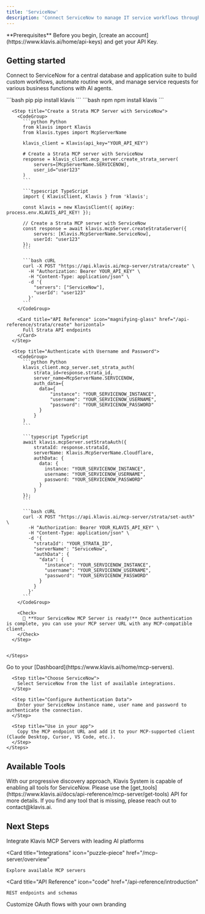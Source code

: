 ```yaml
---
title: 'ServiceNow'
description: 'Connect ServiceNow to manage IT service workflows through AI agents.'
---
```


<Info>
  **Prerequisites**
  Before you begin, [create an account](https://www.klavis.ai/home/api-keys) and get your API Key.
</Info>

## Getting started

Connect to ServiceNow for a central database and application suite to build custom workflows, automate routine work, and manage service requests for various business functions with AI agents.

<Tabs>
  <Tab title="API">
    <Steps>
      <Step title="Install the SDKs (optional)">
        <CodeGroup>
          ```bash pip
          pip install klavis
          ```
          ```bash npm
          npm install klavis
          ```
        </CodeGroup>
      </Step>
      
      <Step title="Create a Strata MCP Server with ServiceNow">
        <CodeGroup>
          ```python Python
          from klavis import Klavis
          from klavis.types import McpServerName
          
          klavis_client = Klavis(api_key="YOUR_API_KEY")
          
          # Create a Strata MCP server with ServiceNow
          response = klavis_client.mcp_server.create_strata_server(
              servers=[McpServerName.SERVICENOW],
              user_id="user123"
          )
          ```
          
          ```typescript TypeScript
          import { KlavisClient, Klavis } from 'klavis';
          
          const klavis = new KlavisClient({ apiKey: process.env.KLAVIS_API_KEY! });
          
          // Create a Strata MCP server with ServiceNow
          const response = await klavis.mcpServer.createStrataServer({
              servers: [Klavis.McpServerName.ServiceNow],
              userId: "user123"
          });
          ```
          
          ```bash cURL
          curl -X POST "https://api.klavis.ai/mcp-server/strata/create" \
            -H "Authorization: Bearer YOUR_API_KEY" \
            -H "Content-Type: application/json" \
            -d '{
              "servers": ["ServiceNow"],
              "userId": "user123"
            }'
          ```
        </CodeGroup>

        <Card title="API Reference" icon="magnifying-glass" href="/api-reference/strata/create" horizontal>
          Full Strata API endpoints
        </Card>
      </Step>
      
      <Step title="Authenticate with Username and Password">
        <CodeGroup>
          ```python Python
          klavis_client.mcp_server.set_strata_auth(
              strata_id=response.strata_id,
              server_name=McpServerName.SERVICENOW,
              auth_data={
                data={
                    "instance": "YOUR_SERVICENOW_INSTANCE",
                    "username": "YOUR_SERVICENOW_USERNAME",
                    "password": "YOUR_SERVICENOW_PASSWORD"
                }
              }
          )
          ```
          
          ```typescript TypeScript
          await klavis.mcpServer.setStrataAuth({
              strataId: response.strataId,
              serverName: Klavis.McpServerName.Cloudflare,
              authData: {
                data: {
                  instance: "YOUR_SERVICENOW_INSTANCE",
                  username: "YOUR_SERVICENOW_USERNAME",
                  password: "YOUR_SERVICENOW_PASSWORD"
                }
              }
          });
          ```
          
          ```bash cURL
          curl -X POST "https://api.klavis.ai/mcp-server/strata/set-auth" \
            -H "Authorization: Bearer YOUR_KLAVIS_API_KEY" \
            -H "Content-Type: application/json" \
            -d '{
              "strataId": "YOUR_STRATA_ID",
              "serverName": "ServiceNow",
              "authData": {
                "data": {
                  "instance": "YOUR_SERVICENOW_INSTANCE",
                  "username": "YOUR_SERVICENOW_USERNAME",
                  "password": "YOUR_SERVICENOW_PASSWORD"
                }
              }
            }'
          ```
        </CodeGroup>
        
        <Check>
          🎉 **Your ServiceNow MCP Server is ready!** Once authentication is complete, you can use your MCP server URL with any MCP-compatible client.
        </Check>
      </Step>
      

    </Steps>
  </Tab>
  
  <Tab title="UI">
    <Steps>
      <Step title="Open Dashboard">
        Go to your [Dashboard](https://www.klavis.ai/home/mcp-servers).
      </Step>
      
      <Step title="Choose ServiceNow">
        Select ServiceNow from the list of available integrations.
      </Step>
      
      <Step title="Configure Authentication Data">
        Enter your ServiceNow instance name, user name and password to authenticate the connection.
      </Step>
      
      <Step title="Use in your app">
        Copy the MCP endpoint URL and add it to your MCP-supported client (Claude Desktop, Cursor, VS Code, etc.).
      </Step>
    </Steps>
  </Tab>
  

</Tabs>

## Available Tools

<Tip>
With our progressive discovery approach, Klavis System is capable of enabling all tools for ServiceNow. Please use the [get_tools](https://www.klavis.ai/docs/api-reference/mcp-server/get-tools) API for more details. If you find any tool that is missing, please reach out to contact@klavis.ai.
</Tip>

## Next Steps

<CardGroup>
  <Card
    title="AI Platform Integrations"
    icon="robot"
    href="/ai-platform-integration/overview"
  >
    Integrate Klavis MCP Servers with leading AI platforms
  </Card>
  
  <Card
    title="Integrations"
    icon="puzzle-piece"
    href="/mcp-server/overview"
  >
    Explore available MCP servers
  </Card>
  
  <Card
    title="API Reference"
    icon="code"
    href="/api-reference/introduction"
  >
    REST endpoints and schemas
  </Card>
    <Card
    title="White-label Authentication"
    icon="palette"
    href="/auth/white-label"
  >
    Customize OAuth flows with your own branding
  </Card>
</CardGroup>